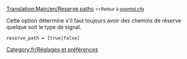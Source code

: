 [[Translation:Main/en/Reserve paths]]
{{en/-}}
<small><<Retour à [[Main/fr/Openttd.cfg|openttd.cfg]]</small>

Cette option détermine s'il faut toujours avoir des chemins de réserve quelque soit le type de signal.
 reserve_path = [true|false]

[[Category:fr/Réglages et préférences]]